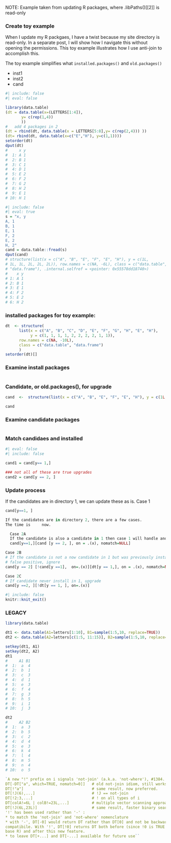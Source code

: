 
  NOTE:  Example taken from updating R packages, where .libPaths()[[2]] is read-only

###  Create toy example
When I update my R packgaes, I have a twist because my site directory is
read-only.  In a separate post, I will show how I navigate this without opening the permissions. 
This toy example illustrates how I use anti-join to accomplish this.


The toy example simplifies what `installed.packages()` and `old.packages()`

- inst1 
- inst2
- cand

<!--
###  Prepare toy example of what `installed.packages` reports:
-->

```r
#| include: false
#| eval: false

library(data.table)
(dt = data.table(x=(LETTERS[1:4]),
       y= c(rep(1,4))
       ))
#   add 4 packages in 2
(dt = rbind(dt, data.table(x = LETTERS[5:8],y= c(rep(2,4))) ))
(dt= rbind(dt, data.table(x=c("E","H"), y=c(1,1))))
setorder(dt)
dput(dt)
#     x y
#  1: A 1
#  2: B 1
#  3: C 1
#  4: D 1
#  5: E 2
#  6: F 2
#  7: G 2
#  8: H 2
#  9: E 1
# 10: H 1
```



<!--
### Prepare Candidates  or old.packages for toy examples
-->

```r
#| include: false
#| eval: true
s = "x, y
A, 1
B, 1
E, 1 
F, 2
E, 2
H, 2"
cand = data.table::fread(s)
dput(cand)
# structure(list(x = c("A", "B", "E", "F", "E", "H"), y = c(1L, 
# 1L, 1L, 2L, 2L, 2L)), row.names = c(NA, -6L), class = c("data.table", 
# "data.frame"), .internal.selfref = <pointer: 0x55578dd18740>)
#    x y
# 1: A 1
# 2: B 1
# 3: E 1
# 4: F 2
# 5: E 2
# 6: H 2
```

### installed packages for toy example:
```r
dt  <- structure(
      list(x = c("A", "B", "C", "D", "E", "F", "G", "H", "E", "H"), 
           y = c(1, 1, 1, 1, 2, 2, 2, 2, 1, 1)), 
      row.names = c(NA, -10L), 
      class = c("data.table", "data.frame")
      )
setorder(dt)[]
```

### Examine install packages
```r

```
### Candidate, or old.packages(), for upgrade
```r

cand  <-  structure(list(x = c("A", "B", "E", "F", "E", "H"), y = c(1L, 1L, 1L, 2L, 2L, 2L)), row.names = c(NA, -6L), class = c("data.table", "data.frame"))

cand
```

### Examine candidate packages
```r

```


### Match candidaes and installed
```r
#| eval: false
#| include: false

cand1 = cand[y== 1,]

### not all of these are true upgrades
cand2 = cand[y == 2, ]
```
### Update process
If the candidates are in directory 1, we can update these as is.
Case 1 
```r
cand[y==1, ] 

If the candidates are in directory 2, there are a few cases.
The time is     now.

  Case 2A
  If the candidate is also a candidate in 1 then case 1 will handle and nothing more to be done.
  cand[y==1,][cand [y == 2, ], on = .(x), nomatch=NULL]

Case 2B
# If the candidate is not a now candidate in 1 but was previously installed in  1 (ie past upgrade)
# false positive, ignore
cand[y == 2] [!cand[y ==1],  on=.(x)][dt[y == 1,], on = .(x), nomatch=NULL]

Case 2C
# If candidate never install in 1, upgrade
cand[y ==2, ][!dt[y == 1, ], on=.(x)]

```
```r
#| include: false
knitr::knit_exit()
```

### LEGACY
```r
library(data.table)

dt1 <- data.table(A1=letters[1:10], B1=sample(1:5,10, replace=TRUE))
dt2 <- data.table(A2=letters[c(1:5, 11:15)], B2=sample(1:5,10, replace=TRUE))

setkey(dt1, A1)
setkey(dt2, A2)
dt1
#     A1 B1
#  1:  a  4
#  2:  b  1
#  3:  c  3
#  4:  d  1
#  5:  e  3
#  6:  f  4
#  7:  g  3
#  8:  h  5
#  9:  i  1
# 10:  j  3

dt2
#     A2 B2
#  1:  a  3
#  2:  b  5
#  3:  c  2
#  4:  d  4
#  5:  e  3
#  6:  k  4
#  7:  l  4
#  8:  m  5
#  9:  n  4
# 10:  o  5

```
```r

`A new "!" prefix on i signals 'not-join' (a.k.a. 'not-where'), #1384.
DT[-DT["a", which=TRUE, nomatch=0]]   # old not-join idiom, still works
DT[!"a"]                              # same result, now preferred.
DT[!J(6),...]                         # !J == not-join
DT[!2:3,...]                          # ! on all types of i
DT[colA!=6L | colB!=23L,...]          # multiple vector scanning approach
DT[!J(6L,23L)]                        # same result, faster binary search
'!' has been used rather than '-' :
* to match the 'not-join' and 'not-where' nomenclature
* with '-', DT[-0] would return DT rather than DT[0] and not be backwards
compatibile. With '!', DT[!0] returns DT both before (since !0 is TRUE in
base R) and after this new feature.
* to leave DT[+...] and DT[-...] available for future use``
```
